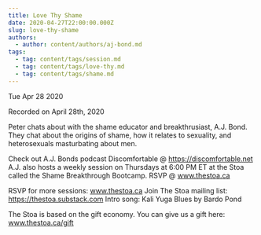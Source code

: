 ```yaml
---
title: Love Thy Shame
date: 2020-04-27T22:00:00.000Z
slug: love-thy-shame
authors:
  - author: content/authors/aj-bond.md
tags:
  - tag: content/tags/session.md
  - tag: content/tags/love-thy.md
  - tag: content/tags/shame.md
---
```






Tue Apr 28 2020

Recorded on April 28th, 2020

Peter chats about with the shame educator and breakthrusiast, A.J. Bond. They chat about the origins of shame, how it relates to sexuality, and heterosexuals masturbating about men.

Check out A.J. Bonds podcast Discomfortable @ https://discomfortable.net A.J. also hosts a weekly session on Thursdays at 6:00 PM ET at the Stoa called the Shame Breakthrough Bootcamp. RSVP @ www.thestoa.ca

RSVP for more sessions: www.thestoa.ca
Join The Stoa mailing list: https://thestoa.substack.com
Intro song: Kali Yuga Blues by Bardo Pond

The Stoa is based on the gift economy. You can give us a gift here: www.thestoa.ca/gift


